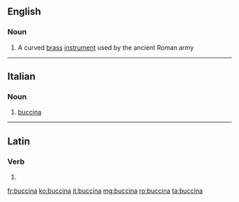 ==English==

===Noun===
{{wikipedia}}
{{en-noun}}

# {{context|musical instruments|lang=en}} A curved [[brass]] [[instrument]] used by the ancient Roman army

----

==Italian==

===Noun===
{{it-noun|f}}

# {{context|musical instruments|lang=it}} [[#English|buccina]]

----

==Latin==

===Verb===
{{la-verb-form|buccinā}}

# {{inflection of|buccinō||2|s|pres|actv|impr|lang=la}}

[[fr:buccina]]
[[ko:buccina]]
[[it:buccina]]
[[mg:buccina]]
[[ro:buccina]]
[[ta:buccina]]